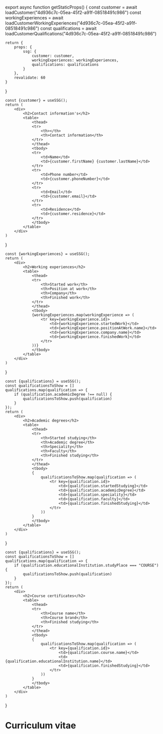 
export async function getStaticProps() {
    const customer = await loadCustomer("4d936c7c-05ea-45f2-a91f-08518491c986")
    const workingExperiences = await loadCustomerWorkingExperiences("4d936c7c-05ea-45f2-a91f-08518491c986")
    const qualifications = await loadCustomerQualifications("4d936c7c-05ea-45f2-a91f-08518491c986")

    return {
        props: {
            ssg: {
                customer: customer,
                workingExperiences: workingExperiences,
                qualifications: qualifications
            }
        },
        revalidate: 60
    }
}

    const {customer} = useSSG();
    return (
        <div>
            <h2>Contact information's</h2>
            <table>
                <thead>
                <tr>
                    <th></th>
                    <th>Contact information</th>
                </tr>
                </thead>
                <tbody>
                <tr>
                    <td>Name</td>
                    <td>{customer.firstName} {customer.lastName}</td>
                </tr>
                <tr>
                    <td>Phone number</td>
                    <td>{customer.phoneNumber}</td>
                </tr>
                <tr>
                    <td>Email</td>
                    <td>{customer.email}</td>
                </tr>
                <tr>
                    <td>Residence</td>
                    <td>{customer.residence}</td>
                </tr>
                </tbody>
            </table>
        </div>
    )
}

    const {workingExperiences} = useSSG();
    return (
        <div>
            <h2>Working experiences</h2>
            <table>
                <thead>
                <tr>
                    <th>Started work</th>
                    <th>Position at work</th>
                    <th>Company</th>
                    <th>Finished work</th>
                </tr>
                </thead>
                <tbody>
                {workingExperiences.map(workingExperience => (
                    <tr key={workingExperience.id}>
                        <td>{workingExperience.startedWork}</td>
                        <td>{workingExperience.positionAtWork.name}</td>
                        <td>{workingExperience.company.name}</td>
                        <td>{workingExperience.finishedWork}</td>
                    </tr>
                ))}
                </tbody>
            </table>
        </div>
    )
}

    const {qualifications} = useSSG();
    const qualificationsToShow = []
    qualifications.map(qualification => {
        if (qualification.academicDegree !== null) {
            qualificationsToShow.push(qualification)
        }
    });
    return (
        <div>
            <h2>Academic degrees</h2>
            <table>
                <thead>
                <tr>
                    <th>Started studying</th>
                    <th>Academic degree</th>
                    <th>Speciality</th>
                    <th>Faculty</th>
                    <th>Finished studying</th>
                </tr>
                </thead>
                <tbody>
                {
                    qualificationsToShow.map(qualification => (
                        <tr key={qualification.id}>
                            <td>{qualification.startedStudying}</td>
                            <td>{qualification.academicDegree}</td>
                            <td>{qualification.speciality}</td>
                            <td>{qualification.faculty}</td>
                            <td>{qualification.finishedStudying}</td>
                        </tr>
                    ))
                }
                </tbody>
            </table>
        </div>
    )
}


    const {qualifications} = useSSG();
    const qualificationsToShow = []
    qualifications.map(qualification => {
        if (qualification.educationalInstitution.studyPlace === "COURSE") {
            qualificationsToShow.push(qualification)
        }
    });
    return (
        <div>
            <h2>Course certificates</h2>
            <table>
                <thead>
                <tr>
                    <th>Course name</th>
                    <th>Course brand</th>
                    <th>Finished studying</th>
                </tr>
                </thead>
                <tbody>
                {
                    qualificationsToShow.map(qualification => (
                        <tr key={qualification.id}>
                            <td>{qualification.course.name}</td>
                            <td>{qualification.educationalInstitution.name}</td>
                            <td>{qualification.finishedStudying}</td>
                        </tr>
                    ))
                }
                </tbody>
            </table>
        </div>
    )
}

# Curriculum vitae

<CustomerContactInformationTable/>
<CustomerWorkingExperienceTable/>
<CustomerAcademicDegreeTable/>
<CustomerCourseCertificateTable/>